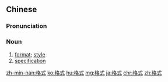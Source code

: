 ==Chinese==
{{zh-forms}}

===Pronunciation===
{{zh-pron
|m=géshì
|c=gaak3 sik1
|h=pfs=kak-sṳt
|mn=keh-sek/kek-sek
|mn_note=kek-sek - lit.
|cat=n
}}

===Noun===
{{zh-noun}}

# [[format]]; [[style]] {{gloss|e.g. of a letter, text, document, etc.}}
# [[specification]]

{{zh-cat|Advanced}}

[[zh-min-nan:格式]]
[[ko:格式]]
[[hu:格式]]
[[mg:格式]]
[[ja:格式]]
[[chr:格式]]
[[zh:格式]]